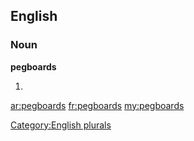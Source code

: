 ==English==

===Noun===
'''pegboards'''

# {{plural of|[[pegboard]]}}

[[Category:English plurals]]

[[ar:pegboards]]
[[fr:pegboards]]
[[my:pegboards]]